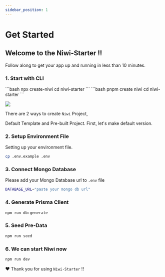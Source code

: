 ```yaml
---
sidebar_position: 1
---
```



# Get Started

## Welcome to the Niwi-Starter !!

Follow along to get your app up and running in less than 10 minutes.

### 1. Start with CLI

<Tabs>
  <TabItem value="npx" label="NPX">
    ```bash
    npx create-niwi 
    cd niwi-starter
    ```
  </TabItem>
  <TabItem value="pnpm" label="pnpm">
    ```bash
    pnpm create niwi 
    cd niwi-starter
    ```
  </TabItem>
</Tabs>

<NiwiAlert
  type="info"
  text="Niwi-Starter requires Node 18.17 or greater. Type node -v in your terminal to check version."
/>

<div className="relative rounded-[12px] mb-5">
  <BorderBeam duration={8} size={170} />
  <img src="/img/niwi-feature-version.svg" />
</div>

There are 2 ways to create ``Niwi`` Project, 

Default Template and Pre-built Project. First, let's make default version.

### 2. Setup Environment File

Setting up your environment file.

```bash
cp .env.example .env
```

### 3. Connect Mongo Database

Please add your Mongo Database url to `.env` file

```bash
DATABASE_URL="paste your mongo db url"
```

### 4. Generate Prisma Client

```bash npm2yarn
npm run db:generate
```

### 5. Seed Pre-Data

```bash npm2yarn
npm run seed
```

### 6. We can start Niwi now

```bash npm2yarn
npm run dev
```

❤️ Thank you for using `Niwi-Starter` !!

